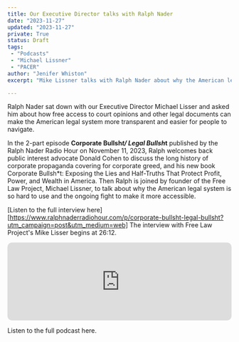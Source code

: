 ```yaml
---
title: Our Executive Director talks with Ralph Nader
date: "2023-11-27"
updated: "2023-11-27"
private: True
status: Draft
tags:
 - "Podcasts"
 - "Michael Lissner"
 - "PACER"
author: "Jenifer Whiston"
excerpt: "Mike Lissner talks with Ralph Nader about why the American legal system is so hard to use and the ongoing fight to make it more accessible."

---
```


<p class="lead">Ralph Nader sat down with our Executive Director Michael Lisser and asked him about how free access to court opinions and other legal 
documents can make the American legal system more transparent and easier for people to navigate.</p>

In the 2-part episode **Corporate Bullsh*t/ Legal Bullsh*t** published by the Ralph Nader Radio Hour on November 11, 2023, Ralph welcomes back 
public interest advocate Donald Cohen to discuss the long history of corporate propaganda covering for corporate greed, and his new book Corporate Bullsh*t: 
Exposing the Lies and Half-Truths That Protect Profit, Power, and Wealth in America. Then Ralph is joined by founder of the Free Law Project, 
Michael Lissner, to talk about why the American legal system is so hard to use and the ongoing fight to make it more accessible.

[Listen to the full interview here][https://www.ralphnaderradiohour.com/p/corporate-bullsht-legal-bullsht?utm_campaign=post&utm_medium=web]
The interview with Free Law Project's Mike Lisser begins at 26:12.

<iframe allow="autoplay *; encrypted-media *; fullscreen *; clipboard-write" frameborder="0" height="175" style="width:100%;max-width:660px;overflow:hidden;border-radius:10px;" 
sandbox="allow-forms allow-popups allow-same-origin allow-scripts allow-storage-access-by-user-activation allow-top-navigation-by-user-activation" 
src="https://embed.podcasts.apple.com/us/podcast/corporate-bullsh-t-legal-bullsh-t/id874581610?i=1000634480105"></iframe>


<p className="text-center">
  <PurpleButton href="https://www.ralphnaderradiohour.com/p/corporate-bullsht-legal-bullsht?utm_campaign=post&utm_medium=web" size="lg">Listen to the full podcast here.</PurpleButton>
</p>

